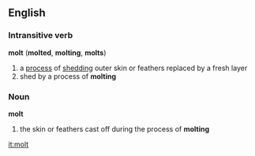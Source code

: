 ==English==
=== Intransitive verb ===
'''molt''' ('''molted''', '''molting''', '''molts''')
# a [[process]] of [[shed]]ding outer skin or feathers replaced by a fresh layer
# shed by a process of '''molting'''
=== Noun ===
'''molt'''
# the skin or feathers cast off during the process of '''molting'''

[[it:molt]]